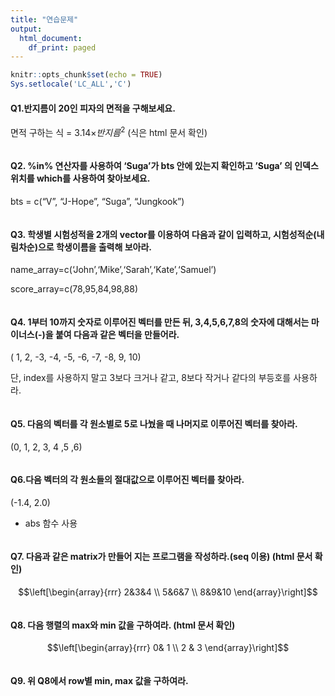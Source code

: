 ---
title: "연습문제"
output:
  html_document:
    df_print: paged
---
```{r setup, include=FALSE}
knitr::opts_chunk$set(echo = TRUE)
Sys.setlocale('LC_ALL','C')
```

#### Q1.반지름이 20인 피자의 면적을 구해보세요.

면적 구하는 식 = 3.14×$반지름^2$  (식은 html 문서 확인)
 
```{r} 

```

#### Q2. %in% 연산자를 사용하여 ‘Suga’가 bts 안에 있는지 확인하고 'Suga' 의 인덱스 위치를 which를 사용하여 찾아보세요.
bts = c("V", "J-Hope", "Suga", "Jungkook")
```{r}

```
#### Q3. 학생별 시험성적을 2개의 vector를 이용하여 다음과 같이 입력하고, 시험성적순(내림차순)으로 학생이름을 출력해 보아라.

name_array=c('John','Mike','Sarah','Kate','Samuel')

score_array=c(78,95,84,98,88)

```{r}

```
#### Q4. 1부터 10까지 숫자로 이루어진 벡터를 만든 뒤, 3,4,5,6,7,8의 숫자에 대해서는 마이너스(-)을 붙여 다음과 같은 벡터을 만들어라.
(  1, 2, -3, -4, -5, -6, -7, -8, 9, 10)

단, index를 사용하지 말고 3보다 크거나 같고, 8보다 작거나 같다의 부등호를 사용하라.
  
```{r}

```

#### Q5. 다음의 벡터를 각 원소별로 5로 나눴을 때 나머지로 이루어진 벡터를 찾아라.
(0, 1, 2, 3, 4 ,5 ,6)
```{r}

```

#### Q6.다음 벡터의 각 원소들의 절대값으로 이루어진 벡터를 찾아라.
(-1.4, 2.0)

- abs 함수 사용
```{r}

```

#### Q7. 다음과 같은 matrix가 만들어 지는 프로그램을 작성하라.(seq 이용) (html 문서 확인)
  
   $$\left[\begin{array}{rrr} 
2&3&4 \\
5&6&7 \\
8&9&10
\end{array}\right]$$ 
  
```{r}

```

#### Q8. 다음 행렬의 max와 min 값을 구하여라. (html 문서 확인)

$$\left[\begin{array}{rrr} 
0& 1 \\
2 & 3  
\end{array}\right]$$ 


```{r} 
```


#### Q9. 위 Q8에서 row별 min, max 값을 구하여라. 

```{r} 
```
